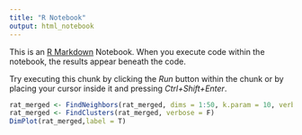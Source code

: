 ```yaml
---
title: "R Notebook"
output: html_notebook
---
```


This is an [R Markdown](http://rmarkdown.rstudio.com) Notebook. When you execute code within the notebook, the results appear beneath the code. 

Try executing this chunk by clicking the *Run* button within the chunk or by placing your cursor inside it and pressing *Ctrl+Shift+Enter*. 

```r
rat_merged <- FindNeighbors(rat_merged, dims = 1:50, k.param = 10, verbose = F)
rat_merged <- FindClusters(rat_merged, verbose = F)
DimPlot(rat_merged,label = T) 
```